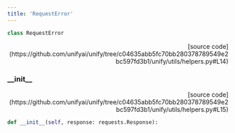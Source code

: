 ```yaml
---
title: 'RequestError'
---
```


```python
class RequestError
```

<p align="right">[source code](https://github.com/unifyai/unify/tree/c04635abb5fc70bb280378789549e2bc597fd3b1/unify/utils/helpers.py#L14)</p>



### \_\_init\_\_

<p align="right">[source code](https://github.com/unifyai/unify/tree/c04635abb5fc70bb280378789549e2bc597fd3b1/unify/utils/helpers.py#L15)</p>

```python
def __init__(self, response: requests.Response):
```

